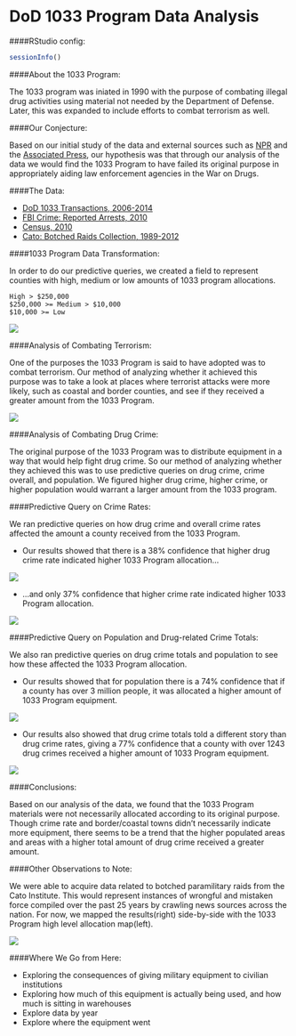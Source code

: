 DoD 1033 Program Data Analysis
============

####RStudio config:
```r
sessionInfo()
```
####About the 1033 Program:

The 1033 program was iniated in 1990 with the purpose of combating illegal drug activities using material not needed by the Department of Defense. Later, this was expanded to include efforts to combat terrorism as well.


####Our Conjecture:

Based on our initial study of the data and external sources such as [NPR](http://www.npr.org/2014/09/02/342494225/mraps-and-bayonets-what-we-know-about-the-pentagons-1033-program) and the [Associated Press](http://bigstory.ap.org/article/ap-impact-little-restraint-military-giveaways), our hypothesis was that through our analysis of the data we would find the 1033 Program to have failed its original purpose in appropriately aiding law enforcement agencies in the War on Drugs.


####The Data:

- [DoD 1033 Transactions, 2006-2014](https://drive.google.com/a/utexas.edu/#folders/0B03IIavLYTovdWg4NGtzSW9wb2c)
- [FBI Crime: Reported Arrests, 2010](http://www.icpsr.umich.edu/icpsrweb/NACJD/series/57/studies/33523?q=uniform+crime+reports%3A+county+level+detailed+2010&amp;searchSource=revise)
- [Census, 2010](https://www.census.gov/popest/data/counties/asrh/2013/CC-EST2013-ALLDATA.html)
- [Cato: Botched Raids Collection, 1989-2012](https://www.google.com/fusiontables/DataSource?docid=1fDfLN7YpE9H7gdGH0ePtJFbwpXy51juTv4-WI24#rows:id=1)


####1033 Program Data Transformation:

In order to do our predictive queries, we created a field to represent counties with high, medium or low amounts of 1033 program allocations.

```
High > $250,000
$250,000 >= Medium > $10,000
$10,000 >= Low
```

![](Images/CostGroupHeatMapAll.png)


####Analysis of Combating Terrorism:

One of the purposes the 1033 Program is said to have adopted was to combat terrorism. Our method of analyzing whether it achieved this purpose was to take a look at places where terrorist attacks were more likely, such as coastal and border counties, and see if they received a greater amount from the 1033 Program.

![](Images/CostGroupHeatMapHigh.png)


####Analysis of Combating Drug Crime:

The original purpose of the 1033 Program was to distribute equipment in a way that would help fight drug crime. So our method of analyzing whether they achieved this was to use predictive queries on drug crime, crime overall, and population. We figured higher drug crime, higher crime, or higher population would warrant a larger amount from the 1033 program.


####Predictive Query on Crime Rates:

We ran predictive queries on how drug crime and overall crime rates affected the amount a county received from the 1033 Program. 

- Our results showed that there is a 38% confidence that higher drug crime rate indicated higher 1033 Program allocation... 

![](Images/DrugRatePrediction38.png)


- ...and only 37% confidence that higher crime rate indicated higher 1033 Program allocation.

![](Images/DrugRatePrediction37.png)


####Predictive Query on Population and Drug-related Crime Totals:

We also ran predictive queries on drug crime totals and population to see how these affected the 1033 Program allocation.

- Our results showed that for population there is a 74% confidence that if a county has over 3 million people, it was allocated a higher amount of 1033 Program equipment. 

![](Images/PopulationPrediction74.png)


- Our results also showed that drug crime totals told a different story than drug crime rates, giving a 77% 
confidence that a county with over 1243 drug crimes received a higher amount of 1033 Program equipment.

![](Images/PopulationPrediction77.png)


####Conclusions:

Based on our analysis of the data, we found that the 1033 Program materials were not necessarily allocated according to its original purpose. Though crime rate and border/coastal towns didn’t necessarily indicate more equipment, there seems to be a trend that the higher populated areas and areas with a higher total amount of drug crime received a greater amount. 


####Other Observations to Note:

We were able to acquire data related to botched paramilitary raids from the Cato Institute. This would represent instances of wrongful and mistaken force compiled over the past 25 years by crawling news sources across the nation. For now, we mapped the results(right) side-by-side with the 1033 Program high level allocation map(left). 

![](Images/CostGroupHeatMapHighCompare.png)


####Where We Go from Here:

- Exploring the consequences of giving military equipment to civilian institutions
- Exploring how much of this equipment is actually being used, and how much is sitting in warehouses
- Explore data by year
- Explore where the equipment went
